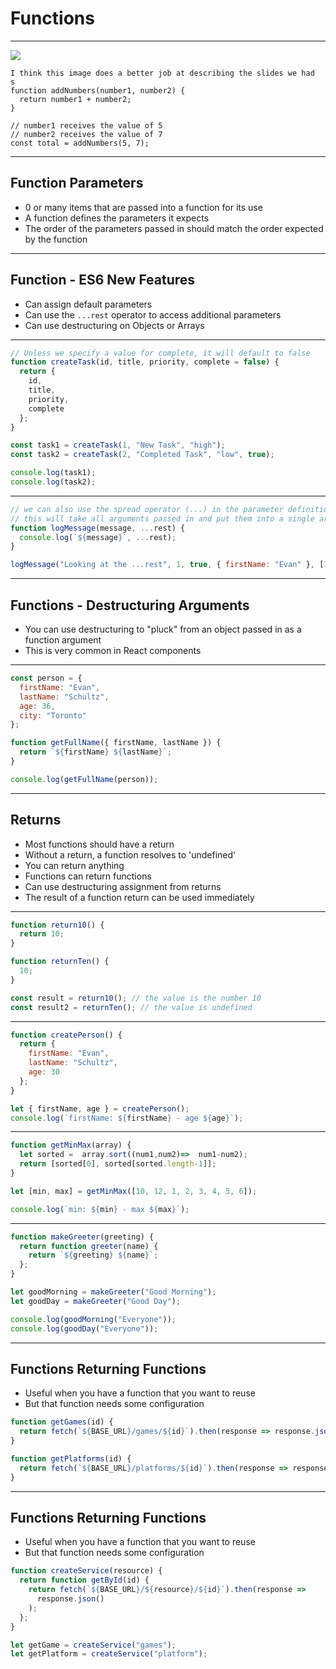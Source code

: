 
# Functions

---

<Image src="./images/functions-visualized.jpg" size="85vw" />

```notes
I think this image does a better job at describing the slides we had
s
function addNumbers(number1, number2) {
  return number1 + number2;
}

// number1 receives the value of 5
// number2 receives the value of 7
const total = addNumbers(5, 7);
```

---

## Function Parameters

- 0 or many items that are passed into a function for its use
- A function defines the parameters it expects
- The order of the parameters passed in should match the order expected by the function

---

## Function - ES6 New Features

- Can assign default parameters
- Can use the `...rest` operator to access additional parameters
- Can use destructuring on Objects or Arrays

---


```javascript
// Unless we specify a value for complete, it will default to false
function createTask(id, title, priority, complete = false) {
  return {
    id,
    title,
    priority,
    complete
  };
}

const task1 = createTask(1, "New Task", "high");
const task2 = createTask(2, "Completed Task", "low", true);

console.log(task1);
console.log(task2);
```

---


```javascript
// we can also use the spread operator (...) in the parameter definition
// this will take all arguments passed in and put them into a single array
function logMessage(message, ...rest) {
  console.log(`${message}`, ...rest);
}

logMessage("Looking at the ...rest", 1, true, { firstName: "Evan" }, [1, 2]);
```

---

## Functions - Destructuring Arguments

- You can use destructuring to "pluck" from an object passed in as a function argument
- This is very common in React components

---


```javascript Functions - Destructuring Arguments
const person = {
  firstName: "Evan",
  lastName: "Schultz",
  age: 36,
  city: "Toronto"
};

function getFullName({ firstName, lastName }) {
  return `${firstName} ${lastName}`;
}

console.log(getFullName(person));
```

---

## Returns

- Most functions should have a return
- Without a return, a function resolves to 'undefined'
- You can return anything
- Functions can return functions
- Can use destructuring assignment from returns
- The result of a function return can be used immediately

---

```javascript
function return10() {
  return 10;
}

function returnTen() {
  10;
}

const result = return10(); // the value is the number 10
const result2 = returnTen(); // the value is undefined
```

---


```javascript Returns - Object Destructuring Assignment
function createPerson() {
  return {
    firstName: "Evan",
    lastName: "Schultz",
    age: 30
  };
}

let { firstName, age } = createPerson();
console.log(`firstName: ${firstName} - age ${age}`);
```

---


```javascript Returns - Array Destructuring Assignment
function getMinMax(array) {
  let sorted =  array.sort((num1,num2)=>  num1-num2);
  return [sorted[0], sorted[sorted.length-1]];
}

let [min, max] = getMinMax([10, 12, 1, 2, 3, 4, 5, 6]);

console.log(`min: ${min} - max ${max}`);
```

---


```javascript Returns - Returning Functions
function makeGreeter(greeting) {
  return function greeter(name) {
    return `${greeting} ${name}`;
  };
}

let goodMorning = makeGreeter("Good Morning");
let goodDay = makeGreeter("Good Day");

console.log(goodMorning("Everyone"));
console.log(goodDay("Everyone"));
```

---

## Functions Returning Functions

- Useful when you have a function that you want to reuse
- But that function needs some configuration

```javascript
function getGames(id) {
  return fetch(`${BASE_URL}/games/${id}`).then(response => response.json());
}

function getPlatforms(id) {
  return fetch(`${BASE_URL}/platforms/${id}`).then(response => response.json());
}
```

---

## Functions Returning Functions

- Useful when you have a function that you want to reuse
- But that function needs some configuration

```javascript
function createService(resource) {
  return function getById(id) {
    return fetch(`${BASE_URL}/${resource}/${id}`).then(response =>
      response.json()
    );
  };
}

let getGame = createService("games");
let getPlatform = createService("platform");
```

